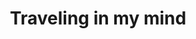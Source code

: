 ---
title: Traveling in my mind
description: Sometimes I write about my experiences, thoughts, and things I've learned. I'm not a writer, but I try to share my knowledge with others.
---